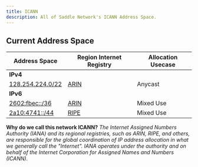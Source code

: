 ---
title: ICANN
description: All of Saddle Network's ICANN Address Space.
---

## Current Address Space

| Address Space | Region Internet Registry            | Allocation Usecase |
| -------------- | ---------------------------------- | ------------------ |
| **IPv4** |||
| [128.254.224.0/22](/infra/ips/224.0) | [ARIN](https://whois.arin.net/rest/net/NET-128-254-224-0-1) | Anycast |
| **IPv6** |||
| [2602:fbec::/36](/infra/ips/2602fbec) | [ARIN](https://whois.arin.net/rest/net/NET6-2602-FBEC-1) | Mixed Use |
| [2a10:4741::/44](/infra/ipa/2a104741) | [RIPE](https://apps.db.ripe.net/db-web-ui/#/query?searchtext=2a10:4741::/44) | Mixed Use |

**Why do we call this network ICANN?**
*The Internet Assigned Numbers Authority (IANA) and its regional registries, such as ARIN, RIPE, and others, are responsible for the global coordination of IP address allocation in what we generally call the "Internet". IANA operates under the authority and on behalf of the Internet Corporation for Assigned Names and Numbers (ICANN).*